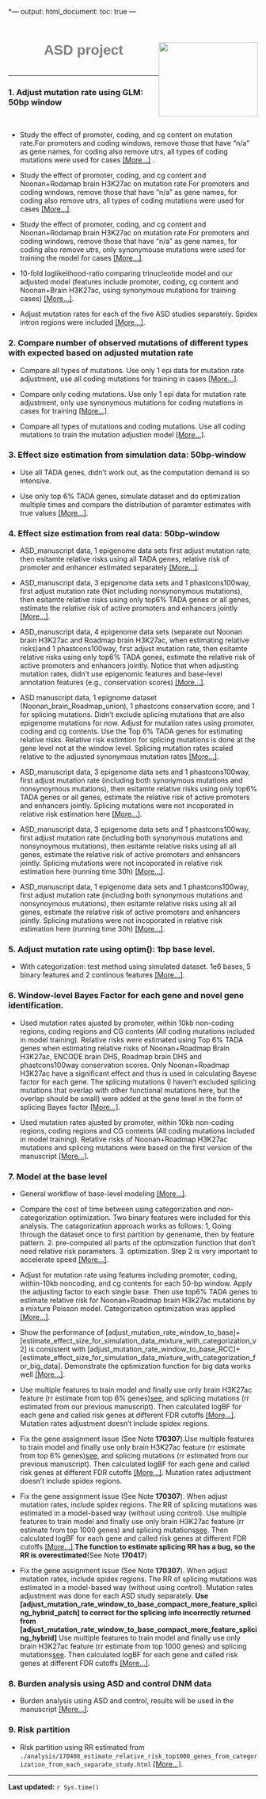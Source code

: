 *---
output:
  html_document:
    toc: true
---

<h1 style="color:grey;font-family:arial; position:relative; top:15px;text-align:center;" >ASD project<img src="website_materials/research_website_logo.png"  style="float:right;width:200px;height:150px;"></h1>
<br>

***
### 1. Adjust mutation rate using GLM: 50bp window
<br>

* Study the effect of promoter, coding, and cg content on mutation rate.For promoters and coding windows, remove those that have "n/a" as gene names, for coding also remove utrs, all types of coding mutations were used for cases  [[More...]](./analysis/161120_mutation_rate_calibration_removing_utr_and_na_genes.html) .

* Study the effect of promoter, coding, and cg content and Noonan+Rodamap brain H3K27ac on mutation rate.For promoters and coding windows, remove those that have "n/a" as gene names, for coding also remove utrs, all types of coding mutations were used for cases  [[More...]](./analysis/161120_mutation_rate_calibration_removing_utr_and_na_genes_with_epigenomic_mark.html).

* Study the effect of promoter, coding, and cg content and Noonan+Rodamap brain H3K27ac on mutation rate.For promoters and coding windows, remove those that have "n/a" as gene names, for coding also remove utrs, only synonymouse mutations were used for training the model for cases  [[More...]](./analysis/161120_mutation_rate_calibration_removing_utr_and_na_genes_with_epigenomic_mark_remove_nonsyn_for_cases.html).

* 10-fold loglikelihood-ratio comparing trinucleotide model and our adjusted model (features include promoter, coding, cg content and Noonan+Brain H3K27ac, using synonymous mutations for training cases)  [[More...]](./analysis/161205_mutation_rate_10fold_likelihood_with_Noonan_brain_roadmap_union_1bp_overlap_using_synony_only_for_ASD_coding.html).

* Adjust mutation rates for each of the five ASD studies separately. Spidex intron regions were included [[More...]](./analysis/170406_adjust_mutation_rate_for_each_ASD_study_separatedly.html).

### 2. Compare number of observed  mutations of different types with expected based on adjusted mutation rate
* Compare all types of mutations. Use only 1 epi data for mutation rate adjustment, use all coding mutations for training in cases  [[More...]](./analysis/161121_compare_observed_mutation_number_with_calibrated_mutation_rate_for_all_genes_all_categories.html).

* Compare only coding mutations. Use only 1 epi data for mutation rate adjustment, only use synonymous mutations for coding mutations in cases for training  [[More...]](./analysis/161201_compare_observed_coding_mutation_number_with_calibrated_mutation_rate_for_Noonan_Roadmap_brain_syn_trained_for_cases.html).

* Compare all types of mutations and coding mutations. Use all coding mutations to train the mutation adjustion model [[More...]](./analysis/170320_compare_observed_mutation_number_with_calibrated_mutation_rate_for_all_genes_all_categories.html). 

### 3. Effect size estimation from simulation data: 50bp-window
* Use all TADA genes, didn't work out, as the computation demand is so intensive.

* Use only top 6% TADA genes, simulate dataset and do optimization multiple times and compare the distribution of paramter estimates with true values  [[More...]](./analysis/161214_161214_simulate_mutation_and_estimate_effect_top6_pct_with_Noonan_brain_roadmap_union_1bp_overlap_using_synony_only_for_ASD_coding.html).


### 4. Effect size estimation from real data: 50bp-window
* ASD_manuscript data, 1 epigenome data sets first adjust mutation rate, then esitamte relative risks using all TADA genes, relative risk of promoter and enhancer estimated separately  [[More...]](./analysis/161211_estimate_effect_with_Noonan_brain_roadmap_union_1bp_overlap_using_synony_only_for_ASD_coding.html).

* ASD_manuscript data, 3 epigenome data sets and 1 phastcons100way, first adjust mutation rate (Not including nonsynonymous mutations), then esitamte relative risks using only top6% TADA genes or all genes, estimate the relative risk of active promoters and enhancers jointly  [[More...]](./analysis/161229_fitting_model_50bp_more_epi_features_and_phastcons_features.html).

* ASD_manuscript data, 4 epigenome data sets (separate out Noonan brain H3K27ac and Roadmap brain H3K27ac, when estimating relative risks)and 1 phastcons100way, first adjust mutation rate, then esitamte relative risks using only top6% TADA genes, estimate the relative risk of active promoters and enhancers jointly. Notice that when adjusting mutation rates, didn't use epigenomic features and base-level annotation features (e.g., conservation scores)  [[More...]](./analysis/170110_fitting_model_50bp_more_epi_features_separate_Noonan_and_Roadmap_and_phastcons_features_not_using_epi_features_for_mutation_rates_temp.html).

* ASD manuscript data, 1 epignome dataset (Noonan_brain_Roadmap_union), 1 phastcons conservation score, and 1 for splicing mutations. Didn't exclude splicing mutations that are also epigenome mutations for now. Adjust for mutation rates using promoter, coding and cg contents. Use the Top 6% TADA genes for estimating relative risks. Relative risk estimtion for splicing mutations is done at the gene level not at the window level. Splicing mutation rates scaled relative to the adjusted synonymous mutation rates  [[More...]](./analysis/170111_estimate_RR_of_splicing_mutations_along_with_other_epigenomic_and_annotation_features.html).

* ASD_manuscript data, 3 epigenome data sets and 1 phastcons100way, first adjust mutation rate (including both synonymous mutations and nonsynoymous mutations), then esitamte relative risks using only top6% TADA genes or all genes, estimate the relative risk of active promoters and enhancers jointly. Splicing mutations were not incoporated in relative risk estimation here  [[More...]](./analysis/170115_fitting_model_50bp_more_epi_features_and_phastcons_features_not_using_epi_features_for_mutation_rates_all_coding_mutations_no_splicing_estimate.html).

* ASD_manuscript data, 3 epigenome data sets and 1 phastcons100way, first adjust mutation rate (including both synonymous mutations and nonsynoymous mutations), then esitamte relative risks using all all genes, estimate the relative risk of active promoters and enhancers jointly. Splicing mutations were not incoporated in relative risk estimation here (running time 30h)  [[More...]](./analysis/170117_fitting_model_50bp_rr_using_all_genes_more_epi_features_and_phastcons_features_not_using_epi_features_for_mutation_rates_all_coding_mutations_no_splicing_estimate.html).

* ASD_manuscript data, 1 epigenome data sets and 1 phastcons100way, first adjust mutation rate (including both synonymous mutations and nonsynoymous mutations), then esitamte relative risks using all all genes, estimate the relative risk of active promoters and enhancers jointly. Splicing mutations were not incoporated in relative risk estimation here (running time 30h)  [[More...]](./analysis/170117_fitting_model_50bp_rr_using_all_genes_more_epi_features_and_phastcons_features_not_using_epi_features_for_mutation_rates_all_coding_mutations_no_splicing_estimate.html).

### 5. Adjust mutation rate using optim(): 1bp base level. 
* With categorization: test method using simulated dataset. 1e6 bases, 5 binary features and 2 continous features  [[More...]](./analysis/170105_base_level_simulation_and_mutation_rate_adjustion_parameter_estimation_with_categorization.html).

### 6. Window-level Bayes Factor for each gene and novel gene identification.
* Used mutation rates ajusted by promoter, within 10kb non-coding regions, coding regions and CG contents (All coding mutations included in model training). Relative risks were estimated using Top 6% TADA genes when estimating relative risks of Noonan+Roadmap Brain H3K27ac, ENCODE brain DHS, Roadmap brain DHS and phastcons100way conservation scores. Only Noonan+Roadmap H3K27ac have a significant effect and thus is used in calculating Bayese factor for each gene. The splicing mutations (I haven't excluded splicing mutations that overlap with other functional mutations here, but the overlap should be small) were added at the gene level in the form of splicing Bayes factor  [[More...]](./analysis/170115_generate_logBF_and_new_TADA_genes_all_splicing_mutations.html).

* Used mutation rates ajusted by promoter, within 10kb non-coding regions, coding regions and CG contents (All coding mutations included in model training). Relative risks of Noonan+Roadmap H3K27ac mutations and splicing mutations were based on the first version of the manuscript  [[More...]](./analysis/170115_generate_logBF_and_new_TADA_genes_all_splicing_mutations_using_1.9_rr_for_noncoding.html).

### 7. Model at the base level
* General workflow of base-level modeling  [[More...]](./analysis/170131_base_level_model_workflow.html).

* Compare the cost of time between using categorization and non-categorization optimization. Two binary features were included for this analysis. The catagorization approach works as follows: 1, Going through the dataset once to first partition by genename, then by feature pattern. 2. pre-computed all parts of the optimization function that don't need relative risk parameters. 3. optimization. Step 2 is very important to accelerate speed  [[More...]](./analysis/170125_base_level_two_feature_mixture_poisson_rr_estimate.html).

* Adjust for mutation rate using features including promoter, coding, within-10kb noncoding, and cg contents for each 50-bp window. Apply the adjusting factor to each single base. Then use top6% TADA genes to estimate relative risk for Noonan+Roadmap brain H3k27ac mutations by a mixture Poisson model. Categorization optimization was applied    [[More...]](./analysis/170127_base_level_RR_estimate_with_only_1_epi_feature_and_top_6pct_TADA_genes.html).

* Show the performance of [adjust_mutation_rate_window_to_base]+[estimate_effect_size_for_simulation_data_mixture_with_categorization_v2] is consistent with [adjust_mutation_rate_window_to_base_RCC]+[estimate_effect_size_for_simulation_data_mixture_with_categorization_for_big_data]. Demonstrate the optimization function for big data works well  [[More...]](./analysis/170131_base_level_RR_estimate_toy_model_using_optimization_with_categorization_for_big_data.html).

* Use multiple features to train model and finally use only brain H3K27ac feature (rr estimate from top 6% genes)[see](./analysis/170207_base_level_mutation_info_with_3_epi_and_2_conservation_in_compact_format_top6pct_TADA_genes.html), and splicing mutations (rr estimated from our previous manuscript). Then calculated logBF for each gene and called risk genes at different FDR cutoffs  [[More...]](./analysis/170207_base_level_mutation_info_with_3_epi_and_2_conservation_in_compact_format_all_genes.html). Mutation rates adjustment doesn't include spidex regions.

* Fix the gene assignment issue (See Note **170307**).Use multiple features to train model and finally use only brain H3K27ac feature (rr estimate from top 6% genes)[see](./analysis/170307_base_level_mutation_info_with_3_epi_and_2_conservation_in_compact_format_top6pct_TADA_genes_genename_assignment_corrected.html), and splicing mutations (rr estimated from our previous manuscript). Then calculated logBF for each gene and called risk genes at different FDR cutoffs  [[More...]](./analysis/170307_base_level_mutation_info_with_3_epi_and_2_conservation_in_compact_format_all_genes_corrected_gene_assignment.Rmd). Mutation rates adjustment doesn't include spidex regions.

* Fix the gene assignment issue (See Note **170307**). When adjust mutation rates, include spidex regions. The RR of splicing mutations was estimated in a model-based way (without using control). Use multiple features to train model and finally use only brain H3K27ac feature (rr estimate from top 1000 genes) and splicing mutations[see](./analysis/170329_base_level_mutation_info_with_3_epi_and_2_conservation_splicing_top1000genes_test_genename_assignment_corrected.html). Then calculated logBF for each gene and called risk genes at different FDR cutoffs  [[More...]](./analysis/170307_base_level_mutation_info_with_3_epi_and_2_conservation_in_compact_format_all_genes_corrected_gene_assignment.Rmd).**The function to estimate splicing RR has a bug, so the RR is overestimated**(See Note **170417**) 

* Fix the gene assignment issue (See Note **170307**). When adjust mutation rates, include spidex regions. The RR of splicing mutations was estimated in a model-based way (without using control). Mutation rates adjustment was done for each ASD study separately. **Use [adjust_mutation_rate_window_to_base_compact_more_feature_splicing_hybrid_patch] to correct for the splicing info incorrectly returned from [adjust_mutation_rate_window_to_base_compact_more_feature_splicing_hybrid]** Use multiple features to train model and finally use only brain H3K27ac feature (rr estimate from top 1000 genes) and splicing mutations[see](./analysis/170408_estimate_relative_risk_top1000_genes_from_categorization_from_each_separate_study.html). Then calculated logBF for each gene and called risk genes at different FDR cutoffs  [[More...]](./analysis/170410_read_in_data_for_all_genes_from_categorization_from_each_separate_study_and_call_risk_genes.Rmd).

### 8. Burden analysis using ASD and control DNM data
* Burden analysis using ASD and control, results will be used in the manuscript [[More...]](170330_for_figures_regnerate_burden_results_bug_more_relevant_motif_score_change_top50_pct_brain_relavent_TF_focused_absolute_change_10pct_selected_features.html).

### 9. Risk partition
* Risk partition using RR estimated from `./analysis/170408_estimate_relative_risk_top1000_genes_from_categorization_from_each_separate_study.html` [[More...]](./analysis/170418_risk_partition_with_splicing_combining_enhancer_and_promoters_splicing_corrected.html).

***

**Last updated:** `r Sys.time()`
